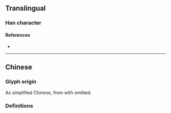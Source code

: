 {{also|總}}
{{character info}}
==Translingual==
{{stroke order|strokes=8}}
{{Han simplified forms|總|総|总}}

===Han character===
{{Han char|rn=61|rad=心|as=05|sn=8|four=|canj=CRP|ids=⿳丷口心}}

====References====
* {{Han ref|kx=0383.111|hdz=10249.020|uh=603B|ud=24635}}

----

==Chinese==

===Glyph origin===
As simplified Chinese, from {{l|zh|縂}} with {{l|zh|糸}} omitted.

===Definitions===
{{zh-see|總}}